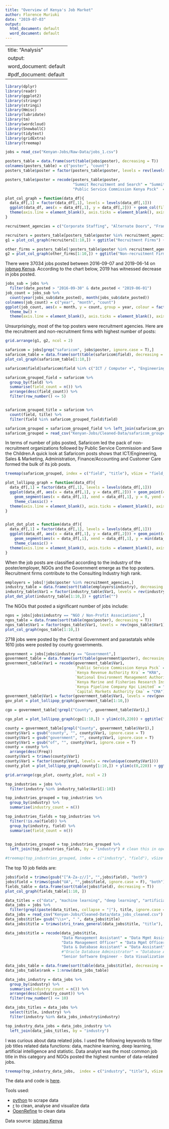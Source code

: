 ```yaml
---
title: "Overview of Kenya's Job Market"
author: Florence Muriuki
date: "2019-07-03"
output:
  html_document: default
  word_document: default
---
```

---
title: "Analysis"
output:
  word_document: default
  #pdf_document: default
---

```r
library(dplyr)
library(readr)
library(ggplot2)
library(stringr)
library(stringi)
library(Hmisc)
library(lubridate)
library(tm)
library(wordcloud)
library(SnowballC)
library(tidytext)
library(gridExtra)
library(treemap)
```

```r
jobs = read_csv("Kenyan-Jobs/Raw-Data/jobs_1.csv")
```



```r
posters_table = data.frame(sort(table(jobs$poster), decreasing = T))
colnames(posters_table) = c("poster", "count")
posters_table$poster = factor(posters_table$poster, levels = rev(levels(posters_table$poster)))

```


```r
posters_table$poster = recode(posters_table$poster, 
                              "Summit Recruitment and Search" = "Summit Recruitment",
                              "Public Service Commission Kenya Psck"  = "Public  Service Commission")
```

```r
plot_col_graph = function(data_df){
  data_df[,1] = factor(data_df[,1], levels = levels(data_df[,1]))
  ggplot(data_df, aes(x = data_df[,1], y = data_df[,2])) + geom_col(fill = "blue") + theme_classic() +
  theme(axis.line = element_blank(), axis.ticks = element_blank(), axis.title = element_blank(), axis.text.x = element_text(angle = 90)) + coord_flip()
}
```



```r
recruitment_agencies = c("Corporate Staffing", "Alternate Doors", "Frank Management Consult Ltd", "Duma Works", "Hrbp Solutions", "R4Kenya", "Janta Kenya", "Sheer Logic", "Nft Consult", "Summit Recruitment", "Virtual Hr",  "Flexipersonnel", "Wisen Hr Services", "Brites Management", "Stratostaff East Africa", "Emerging Search Consultants", "Lee Myles Consulting Limited",  "African Management Services Company", "Crystal Recruitment","Fanisi Hr Solutions", "Tume Middle Africa Consulting Limited", "Manpower Services", "lovers Management Training Consultants Ltd", "Kentrain Limited"                              )
```

```r
recruiters = posters_table[posters_table$poster %in% recruitment_agencies,]
g1 = plot_col_graph(recruiters[1:10,]) + ggtitle("Recruitment Firms") + ylim(c(0,850))
```


```r
other_firms = posters_table[!posters_table$poster %in% recruitment_agencies,]
g2 = plot_col_graph(other_firms[1:10,]) + ggtitle("Non-recruitment Firms") + ylim(c(0,850))
```
There were 37034 jobs posted between 2016-09-07 and 2019-06-14 on [jobmag Kenya](https://www.myjobmag.co.ke/). According to the chart below, 2019 has witnessed decrease in jobs posted.

```r
jobs_sub = jobs %>%
  filter(date_posted > "2016-09-30" & date_posted < "2019-06-01")
job_count = jobs_sub %>%
  count(year(jobs_sub$date_posted), month(jobs_sub$date_posted))
colnames(job_count) = c("year", "month", "count")
ggplot(job_count, aes(x = month, y = count, group = year, colour = factor(year))) + geom_line() + scale_x_continuous(breaks = seq(1,12,1), labels = seq(1,12,1)) +
  theme_bw() +
  theme(axis.line = element_blank(), axis.ticks = element_blank(), axis.title = element_blank(), legend.title = element_blank())
```





Unsurprisingly, most of the top posters were recruitment agencies. Here are the recruitment and non-recruitment firms with highest number of posts:

```r
grid.arrange(g1, g2, ncol = 2)
```

```r
safaricom = jobs[grep("safaricom", jobs$poster, ignore.case = T),]
safaricom_table = data.frame(sort(table(safaricom$field), decreasing = T))
plot_col_graph(safaricom_table[1:10,])

```

```r

safaricom$field[safaricom$field %in% c("ICT / Computer +", "Engineering / Technical +", "Engineering / Technical +ICT / Computer +")] = "ICT / Computer/ Engineering"

safaricom_grouped_field = safaricom %>%
  group_by(field) %>%
  summarise(field_count = n()) %>%
  arrange(desc(field_count)) %>%
  filter(row_number() <= 5)


safaricom_grouped_title = safaricom %>%
  count(field, title) %>%
  filter(field %in% safaricom_grouped_field$field)

safaricom_grouped = safaricom_grouped_field %>% left_join(safaricom_grouped_title, by = "field")
safaricom_grouped = read_csv("Kenyan-Jobs/Cleaned-Data/safaricom_grouped_cleaned.csv")

```

In terms of number of jobs posted, Safaricom led the pack of non-recruitment organizations followed by Public Service Commission and Save the Children.A quick look at Safaricom posts shows that ICT/Engineering, Sales & Marketing, Administration, Finance/Accounting and Customer Care formed the bulk of its job posts.

```r
treemap(safaricom_grouped, index = c("field", "title"), vSize = "field_count", type = "index", title = "Safaricom Job Posts")
```



```r
plot_lollipop_graph = function(data_df){
  data_df[,1] = factor(data_df[,1], levels = levels(data_df[,1]))
  ggplot(data_df, aes(x = data_df[,1], y = data_df[,2])) + geom_point(col = "blue", size = 3) +
    geom_segment(aes(x = data_df[,1], xend = data_df[,1], y = 0, yend = data_df[,2]), col = "blue") +
    theme_classic() +
  theme(axis.line = element_blank(), axis.ticks = element_blank(), axis.title = element_blank(), axis.text.x = element_text(angle = 90)) + coord_flip()
}


plot_dot_plot = function(data_df){
  data_df[,1] = factor(data_df[,1], levels = levels(data_df[,1]))
  ggplot(data_df, aes(x = data_df[,1], y = data_df[,2])) + geom_point(col = "blue", size = 3) +
    geom_segment(aes(x = data_df[,1], xend = data_df[,1], y = min(data_df[,2]), yend = max(data_df[,2])), col = "blue", linetype = "dashed", size = 0.1) +
    theme_classic() +
  theme(axis.line = element_blank(), axis.ticks = element_blank(), axis.title = element_blank(), axis.text.x = element_text(angle = 90)) + coord_flip()
}


```
When the job posts are classified according to the industry of the poster/employer, NGOs and the Government emerge as the top posters. Recruitment firms contribute to the Consulting Industry high rank.
```r
employers = jobs[!jobs$poster %in% recruitment_agencies,]
industry_table = data.frame(sort(table(employers$industry), decreasing = T))
industry_table$Var1 = factor(industry_table$Var1, levels = rev(industry_table$Var1))
plot_dot_plot(industry_table[1:10,]) + ggtitle("")

```

The NGOs that posted a significant number of jobs include:
```r
ngos = jobs[jobs$industry == "NGO / Non-Profit Associations",]
ngos_table = data.frame(sort(table(ngos$poster), decreasing = T))
ngos_table$Var1 = factor(ngos_table$Var1, levels = rev(ngos_table$Var1))
plot_col_graph(ngos_table[1:10,])
```

2718 jobs were posted by the Central Government and parastatals while 1610 jobs were posted by county governments.
```r
government = jobs[jobs$industry == "Government",]
government_table = data.frame(sort(table(government$poster), decreasing = T))
government_table$Var1 = recode(government_table$Var1, 
                               `Public Service Commission Kenya Psck` = "PSCK",
                               `Kenya Revenue Authority Kra` = "KRA",
                               `National Environment Management Authority Nema` = "NEMA",
                               `Kenya Marine and Fisheries Research Institute Kmfri` = "KMFRI",
                               `Kenya Pipeline Company Kpc Limited` = "Kenya Pipeline Company",
                               `Capital Markets Authority Cma` = "CMA") 
government_table$Var1 = factor(government_table$Var1, levels = rev(government_table$Var1))
gov_plot = plot_lollipop_graph(government_table[1:10,])

```

```r
cgo = government_table[!grepl("County", government_table$Var1),]

cgo_plot = plot_lollipop_graph(cgo[1:10,]) + ylim(c(0,220)) + ggtitle("Central Government")

```


```r
county = government_table[grepl("County", government_table$Var1),]
county$Var1 = gsub("county", "", county$Var1, ignore.case = T)
county$Var1 = gsub("government", "", county$Var1, ignore.case = T)
county$Var1 = gsub("of", "", county$Var1, ignore.case = T)
county = county %>%
  arrange(desc(Freq))
county$Var1 = trimws(county$Var1)
county$Var1 = factor(county$Var1, levels = rev(unique(county$Var1)))
county_plot = plot_lollipop_graph(county[1:10,]) + ylim(c(0,220)) + ggtitle("County Governments")

```


```r
grid.arrange(cgo_plot, county_plot, ncol = 2) 
```


```r
top_industries = jobs %>%
  filter(industry %in% industry_table$Var1[1:10])

top_industries_grouped = top_industries %>%
  group_by(industry) %>%
  summarise(industry_count = n())

top_industries_fields = top_industries %>%
  filter(!is.na(field)) %>%
  group_by(industry, field) %>%
  summarise(field_count = n())
  

top_industries_grouped = top_industries_grouped %>%
  left_join(top_industries_fields, by = "industry") # clean this in open refine

#treemap(top_industries_grouped, index = c("industry", "field"), vSize = "industry_count", type = "index")

```

The top 10 job fields are:

```r
jobs$field = trimws(gsub("[^A-Za-z//]", "",jobs$field), "both")
jobs$field = trimws(gsub("UA", "",jobs$field, ignore.case = F), "both")
fields_table = data.frame(sort(table(jobs$field), decreasing = T))
plot_col_graph(fields_table[1:10, ])
```


```r
data_titles = c("data", "machine learning", "deep learning", "artificial intelligence", "statistic")
data_jobs = jobs %>%
  filter(grepl(paste(data_titles, collapse = "|"), title, ignore.case = T)) # cleaned this data using openrefine
data_jobs = read_csv("Kenyan-Jobs/Cleaned-Data/data_jobs_cleaned.csv")
data_jobs$title= gsub("\\s+", " ", data_jobs$title)
data_jobs$title = trimws(stri_trans_general(data_jobs$title, "title"), "both")
```

```r
data_jobs$title = recode(data_jobs$title, 
                         "Data Management Assistant" = "Data Mgmt Assistant",
                         "Data Management Officer" = "Data Mgmt Officer",
                         "Data & Database Assistant" = "Data Assistant",
                         #"Oracle Database Administrator" = "Database Adminstrator", 
                         "Senior Software Engineer - Data Visualization" = "Sr. Engineer - Visualization")
```


```r
data_jobs_table = data.frame(sort(table(data_jobs$title), decreasing = T))
data_jobs_table$rank = 1:nrow(data_jobs_table)

data_jobs_industry = data_jobs %>%
  group_by(industry) %>%
  summarise(industry_count = n()) %>%
  arrange(desc(industry_count)) %>%
  filter(row_number() <= 10)

data_jobs_titles = data_jobs %>%
  select(title, industry) %>%
  filter(industry %in% data_jobs_industry$industry) 

top_industry_data_jobs = data_jobs_industry %>%
  left_join(data_jobs_titles, by = "industry")

```

I was curious about data related jobs. I used the following keywords to filter job titles related data functions: data, machine learning, deep learning, artificial intelligence and statistic. Data analyst was the most common job title in this category and NGOs posted the highest number of data-related jobs.

```r
treemap(top_industry_data_jobs,  index = c("industry", "title"), vSize = "industry_count", type = "index", title = "Data Posts")
```

The data and code is [here](https://github.com/florencewambui/Kenya-Job-Market).

Tools used: 

* [python](https://www.python.org/) to scrape data
* [r](https://www.r-project.org/) to clean, analyse and visualize data
* [OpenRefine](http://openrefine.org/) to clean data

Data source: [jobmag Kenya](https://www.myjobmag.co.ke/)
